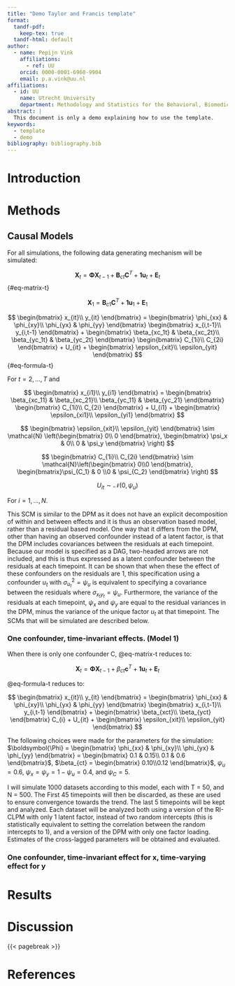 ```yaml
---
title: "Demo Taylor and Francis template"
format:
  tandf-pdf:
    keep-tex: true  
  tandf-html: default
author:
  - name: Pepijn Vink
    affiliations:
      - ref: UU
    orcid: 0000-0001-6960-9904
    email: p.a.vink@uu.nl
affiliations:
  - id: UU
    name: Utrecht University
    department: Methodology and Statistics for the Behavioral, Biomedical, and Social Sciences
abstract: |
  This document is only a demo explaining how to use the template.
keywords: 
  - template
  - demo
bibliography: bibliography.bib  
---
```


# Introduction


# Methods

## Causal Models
For all simulations, the following data generating mechanism will be simulated:

$$
\textbf{X}_t = \boldsymbol{\Phi}\textbf{X}_{t-1} + \textbf{B}_{ct}\textbf{C}^T + \textbf{1}\textbf{u}_t + \textbf{E}_t
$$ {#eq-matrix-t}

$$
\textbf{X}_1 = \textbf{B}_{c1}\textbf{C}^T + \textbf{1}\textbf{u}_1 + \textbf{E}_1
$$

$$
\begin{bmatrix}
x_{it}\\
y_{it}
\end{bmatrix}
=
\begin{bmatrix}
\phi_{xx} & \phi_{xy}\\
\phi_{yx} & \phi_{yy}
\end{bmatrix}
\begin{bmatrix}
x_{i,t-1}\\
y_{i,t-1}
\end{bmatrix}
+
\begin{bmatrix}
\beta_{xc_1t} & \beta_{xc_2t}\\
\beta_{yc_1t} & \beta_{yc_2t}
\end{bmatrix}
\begin{bmatrix}
C_{1i}\\
C_{2i}
\end{bmatrix} +
U_{it} +
\begin{bmatrix}
\epsilon_{xit}\\
\epsilon_{yit}
\end{bmatrix}
$$ {#eq-formula-t}

For $t = 2, ..., T$ and

$$
\begin{bmatrix}
x_{i1}\\
y_{i1}
\end{bmatrix}
=
\begin{bmatrix}
\beta_{xc_11} & \beta_{xc_21}\\
\beta_{yc_11} & \beta_{yc_21}
\end{bmatrix}
\begin{bmatrix}
C_{1i}\\
C_{2i}
\end{bmatrix} +
U_{i1} +
\begin{bmatrix}
\epsilon_{xi1}\\
\epsilon_{yi1}
\end{bmatrix}
$$

$$
\begin{bmatrix}
\epsilon_{xit}\\
\epsilon_{yit}
\end{bmatrix}
\sim
\mathcal{N} \left(\begin{bmatrix} 0\\ 0 \end{bmatrix}, \begin{bmatrix} \psi_x & 0\\ 0 & \psi_y \end{bmatrix} \right)
$$

$$
\begin{bmatrix}
C_{1i}\\
C_{2i}
\end{bmatrix} \sim \mathcal{N}\left(\begin{bmatrix} 0\\0 \end{bmatrix}, \begin{bmatrix}\psi_{C_1} & 0 \\0 & \psi_{C_2} \end{bmatrix} \right)
$$

$$
U_{it} \sim \mathcal{N}\left(0, \psi_u\right)
$$

For $i = 1,...,N$.

This SCM is similar to the DPM as it does not have an explicit decomposition of within and between effects and it is thus an observation based model, rather than a residual based model. One way that it differs from the DPM, other than having an observed confounder instead of a latent factor, is that the DPM includes covariances between the residuals at each timepoint. Because our model is specified as a DAG, two-headed arrows are not included, and this is thus expressed as a latent confounder between the residuals at each timepoint. It can be shown that when these the effect of these confounders on the residuals are 1, this specification using a confounder $u_t$ with $\sigma_{u_t}^2 = \psi_u$ is equivalent to specifying a covariance between the residuals where $\sigma_{x_ty_t} = \psi_u$. Furthermore, the variance of the residuals at each timepoint, $\psi_x$ and $\psi_y$ are equal to the residual variances in the DPM, minus the variance of the unique factor $u_t$ at that timepoint. The SCMs that will be simulated are described below.

### One confounder, time-invariant effects. (Model 1)
When there is only one confounder C, @eq-matrix-t reduces to:

$$
\textbf{X}_t = \boldsymbol{\Phi}\textbf{X}_{t-1} + \beta_{ct}\textbf{c}^T + \textbf{1}\textbf{u}_t + \textbf{E}_t
$$

@eq-formula-t reduces to:

$$
\begin{bmatrix}
x_{it}\\
y_{it}
\end{bmatrix}
=
\begin{bmatrix}
\phi_{xx} & \phi_{xy}\\
\phi_{yx} & \phi_{yy}
\end{bmatrix}
\begin{bmatrix}
x_{i,t-1}\\
y_{i,t-1}
\end{bmatrix}
+
\begin{bmatrix}
\beta_{xct}\\
\beta_{yct}
\end{bmatrix}
C_{i} +
U_{it} +
\begin{bmatrix}
\epsilon_{xit}\\
\epsilon_{yit}
\end{bmatrix}
$$

The following choices were made for the parameters for the simulation:
$\boldsymbol{\Phi} = \begin{bmatrix}
\phi_{xx} & \phi_{xy}\\
\phi_{yx} & \phi_{yy}
\end{bmatrix} = \begin{bmatrix}
0.1 & 0.15\\
0.1 & 0.6
\end{bmatrix}$, $\beta_{ct} = \begin{bmatrix} 0.10\\0.12 \end{bmatrix}$, $\psi_u = 0.6$, $\psi_x = \psi_y = 1 - \psi_u = 0.4$, and $\psi_C = 5$.

I will simulate 1000 datasets according to this model, each with T = 50, and N = 500. The First 45 timepoints will then be discarded, as these are used to ensure convergence towards the trend. The last 5 timepoints will be kept and analyzed. Each dataset will be analyzed both using a version of the RI-CLPM with only 1 latent factor, instead of two random intercepts (this is statistically equivalent to setting the correlation between the random intercepts to 1), and a version of the DPM with only one factor loading. Estimates of the cross-lagged parameters will be obtained and evaluated.

### One confounder, time-invariant effect for x, time-varying effect for y


# Results

# Discussion

{{< pagebreak >}}

# References {.unnumbered}

::: {#refs}
:::

